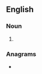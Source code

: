 {{also|at-will employment}}
==English==

===Noun===
{{en-noun|head=[[at will]] [[employment]]|-}}

# {{alternative form of|employment at will|lang=en}}

===Anagrams===
* {{anagrams|en|a=aeeilllmmnopttwy|employment at will|employment-at-will}}